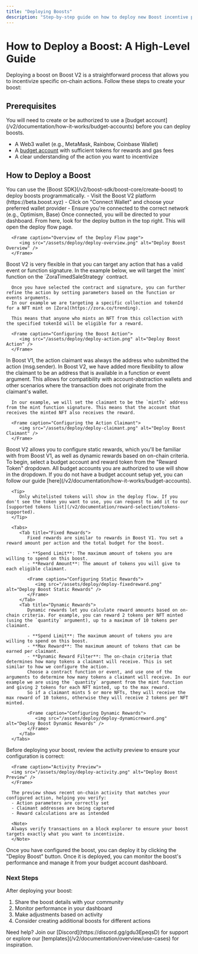 ```yaml
---
title: "Deploying Boosts"
description: "Step-by-step guide on how to deploy new Boost incentive programs"
---
```


# How to Deploy a Boost: A High-Level Guide

Deploying a boost on Boost V2 is a straightforward process that allows you to incentivize specific on-chain actions. Follow these steps to create your boost:

## Prerequisites

<Note>
  You will need to create or be authorized to use a [budget account](/v2/documentation/how-it-works/budget-accounts) before you can deploy boosts.
</Note>

- A Web3 wallet (e.g., MetaMask, Rainbow, Coinbase Wallet)
- A [budget account](/v2/documentation/how-it-works/budget-accounts) with sufficient tokens for rewards and gas fees
- A clear understanding of the action you want to incentivize

## How to Deploy a Boost

<Tip>
  You can use the [Boost SDK](/v2/boost-sdk/boost-core/create-boost) to deploy boosts programmatically.
</Tip>

<Steps titleSize='h3'>
   <Step title="Connect Your Wallet" stepNumber={1}>
      - Visit the Boost V2 platform (https://beta.boost.xyz)
      - Click on "Connect Wallet" and choose your preferred wallet provider
      - Ensure you're connected to the correct network (e.g., Optimism, Base)
   </Step>

   <Step title="Navigate to the Deploy Flow" stepNumber={2}>
      Once connected, you will be directed to your dashboard. From here, look for the deploy button in the top right. This will open the deploy flow page.

      <Frame caption="Overview of the Deploy Flow page">
         <img src="/assets/deploy/deploy-overview.png" alt="Deploy Boost Overview" />
      </Frame>
   </Step>

   <Step title="Configure the Boost Action" stepNumber={3}>
      Boost V2 is very flexible in that you can target any action that has a valid event or function signature. In the example 
      below, we will target the `mint` function on the `ZoraTimedSaleStrategy` contract.

      Once you have selected the contract and signature, you can further refine the action by setting parameters based on the function or events arguments.
      In our example we are targeting a specific collection and tokenId for a NFT mint on [Zora](https://zora.co/trending).

      This means that anyone who mints an NFT from this collection with the specified tokenId will be eligible for a reward.

      <Frame caption="Configuring the Boost Action">
         <img src="/assets/deploy/deploy-action.png" alt="Deploy Boost Action" />
      </Frame>
   </Step>

   <Step title="Configure the Action Claimant" stepNumber={4}>
      In Boost V1, the action claimant was always the address who submitted the action (msg.sender). In Boost V2, we have added more flexibility to allow the claimant to be an address that is available in a function or event argument.
      This allows for compatibility with account-abstraction wallets and other scenarios where the transaction does not originate from the claimant's wallet.

      In our example, we will set the claimant to be the `mintTo` address from the mint function signature. This means that the account that receives the minted NFT also receives the reward.

      <Frame caption="Configuring the Action Claimant">
         <img src="/assets/deploy/deploy-claimant.png" alt="Deploy Boost Claimant" />
      </Frame>
   </Step>

   <Step title="Configure the Reward Structure" stepNumber={5}>
      Boost V2 allows you to configure static rewards, which you'll be familiar with from Boost V1, as well as dynamic rewards based on on-chain criteria.
      To begin, select a budget account and reward token from the "Reward Token" dropdown. All budget accounts you are authorized to use will show in the dropdown.
      If you do not have a budget account setup yet, you can follow our guide [here](/v2/documentation/how-it-works/budget-accounts).

      <Tip>
         Only whitelisted tokens will show in the deploy flow. If you don't see the token you want to use, you can request to add it to our [supported tokens list](/v2/documentation/reward-selection/tokens-supported).
      </Tip>
      
      <Tabs>
         <Tab title="Fixed Rewards">
            Fixed rewards are similar to rewards in Boost V1. You set a reward amount per action and the total budget for the boost.

            - **Spend Limit**: The maximum amount of tokens you are willing to spend on this boost.
            - **Reward Amount**: The amount of tokens you will give to each eligible claimant.

            <Frame caption="Configuring Static Rewards">
               <img src="/assets/deploy/deploy-fixedreward.png" alt="Deploy Boost Static Rewards" />
            </Frame>
         </Tab>
         <Tab title="Dynamic Rewards">
            Dynamic rewards let you calculate reward amounts based on on-chain criteria. For example, you can reward 2 tokens per NFT minted (using the `quantity` argument), up to a maximum of 10 tokens per claimant.

            - **Spend Limit**: The maximum amount of tokens you are willing to spend on this boost.
            - **Max Reward**: The maximum amount of tokens that can be earned per claimant.
            - **Dynamic Reward Filter**: The on-chain criteria that determines how many tokens a claimant will receive. This is set similar to how we configure the action.
            Choose a contract function or event, and use one of the arguments to determine how many tokens a claimant will receive. In our example we are using the `quantity` argument from the mint function and giving 2 tokens for each NFT minted, up to the max reward.
            So if a claimant mints 5 or more NFTs, they will receive the max reward of 10 tokens, otherwise they will receive 2 tokens per NFT minted.

            <Frame caption="Configuring Dynamic Rewards">
               <img src="/assets/deploy/deploy-dynamicreward.png" alt="Deploy Boost Dynamic Rewards" />
            </Frame>
         </Tab>
      </Tabs>
   </Step>

   <Step title="Review the Activity Preview" stepNumber={6}>
      Before deploying your boost, review the activity preview to ensure your configuration is correct:

      <Frame caption="Activity Preview">
      <img src="/assets/deploy/deploy-activity.png" alt="Deploy Boost Preview" />
      </Frame>

      The preview shows recent on-chain activity that matches your configured action, helping you verify:
      - Action parameters are correctly set
      - Claimant addresses are being captured
      - Reward calculations are as intended

      <Note>
      Always verify transactions on a block explorer to ensure your boost targets exactly what you want to incentivize.
      </Note>
   </Step>

   <Step title="Deploy the Boost" stepNumber={7}>
      Once you have configured the boost, you can deploy it by clicking the "Deploy Boost" button. Once it is deployed, you can monitor the boost's performance and manage it from your budget account dashboard.
   </Step>
</Steps>

### Next Steps
After deploying your boost:
1. Share the boost details with your community
2. Monitor performance in your dashboard
3. Make adjustments based on activity
4. Consider creating additional boosts for different actions

<Tip>
  Need help? Join our [Discord](https://discord.gg/gdu3EpeqsD) for support or explore our [templates](/v2/documentation/overview/use-cases) for inspiration.
</Tip>